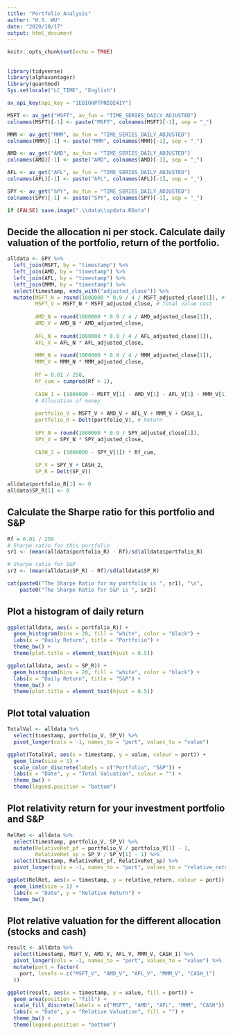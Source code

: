 ```yaml
---
title: "Portfolio Analysis"
author: "H.S. WU"
date: "2020/10/17"
output: html_document
---
```


```r
knitr::opts_chunk$set(echo = TRUE)
```

##

```r

library(tidyverse)
library(alphavantager)
library(quantmod)
Sys.setlocale("LC_TIME", "English")

av_api_key(api_key = "1E8IOHPTPNIQE4IY")

MSFT <- av_get("MSFT", av_fun = "TIME_SERIES_DAILY_ADJUSTED")
colnames(MSFT)[-1] <- paste("MSFT", colnames(MSFT)[-1], sep = "_")

MMM <- av_get("MMM", av_fun = "TIME_SERIES_DAILY_ADJUSTED")
colnames(MMM)[-1] <- paste("MMM", colnames(MMM)[-1], sep = "_")

AMD <- av_get("AMD", av_fun = "TIME_SERIES_DAILY_ADJUSTED")
colnames(AMD)[-1] <- paste("AMD", colnames(AMD)[-1], sep = "_")

AFL <- av_get("AFL", av_fun = "TIME_SERIES_DAILY_ADJUSTED")
colnames(AFL)[-1] <- paste("AFL", colnames(AFL)[-1], sep = "_")

SPY <- av_get("SPY", av_fun = "TIME_SERIES_DAILY_ADJUSTED")
colnames(SPY)[-1] <- paste("SPY", colnames(SPY)[-1], sep = "_")

if (FALSE) save.image(".\\data\\spdata.RData")

```

## Decide the allocation ni per stock. Calculate daily valuation of the portfolio, return of the portfolio.

```r

alldata <- SPY %>%
  left_join(MSFT, by = "timestamp") %>%
  left_join(AMD, by = "timestamp") %>%
  left_join(AFL, by = "timestamp") %>%
  left_join(MMM, by = "timestamp") %>%
  select(timestamp, ends_with("adjusted_close")) %>%
  mutate(MSFT_N = round(1000000 * 0.9 / 4 / MSFT_adjusted_close[1]), # Total No. shares
         MSFT_V = MSFT_N * MSFT_adjusted_close, # Total value cost
         
         AMD_N = round(1000000 * 0.9 / 4 / AMD_adjusted_close[1]),
         AMD_V = AMD_N * AMD_adjusted_close,
         
         AFL_N = round(1000000 * 0.9 / 4 / AFL_adjusted_close[1]),
         AFL_V = AFL_N * AFL_adjusted_close,
         
         MMM_N = round(1000000 * 0.9 / 4 / MMM_adjusted_close[1]),
         MMM_V = MMM_N * MMM_adjusted_close,
         
         Rf = 0.01 / 250,
         Rf_cum = cumprod(Rf + 1),
         
         CASH_1 = (1000000 - MSFT_V[1] - AMD_V[1] - AFL_V[1] - MMM_V[1]) * Rf_cum, 
         # Allocation of money
         
         portfolio_V = MSFT_V + AMD_V + AFL_V + MMM_V + CASH_1,
         portfolio_R = Delt(portfolio_V), # Return
         
         SPY_N = round(1000000 * 0.9 / SPY_adjusted_close[1]),
         SPY_V = SPY_N * SPY_adjusted_close,
         
         CASH_2 = (1000000 - SPY_V[1]) * Rf_cum,
         
         SP_V = SPY_V + CASH_2,
         SP_R = Delt(SP_V))

alldata$portfolio_R[1] <- 0
alldata$SP_R[1] <- 0

```

## Calculate the Sharpe ratio for this portfolio and S&P

```r
Rf = 0.01 / 250
# Sharpe ratio for this portfolio
sr1 <- (mean(alldata$portfolio_R) - Rf)/sd(alldata$portfolio_R)

# Sharpe ratio for S&P
sr2 <- (mean(alldata$SP_R) - Rf)/sd(alldata$SP_R)

cat(paste0("The Sharpe Ratio for my portfolio is ", sr1), "\n", 
    paste0("The Sharpe Ratio for S&P is ", sr2))

```

## Plot a histogram of daily return

```r

ggplot(alldata, aes(x = portfolio_R)) +
  geom_histogram(bins = 20, fill = "white", color = "black") +
  labs(x = "Daily Return", title = "Portfolio") +
  theme_bw() +
  theme(plot.title = element_text(hjust = 0.5))

ggplot(alldata, aes(x = SP_R)) +
  geom_histogram(bins = 20, fill = "white", color = "black") +
  labs(x = "Daily Return", title = "S&P") +
  theme_bw() +
  theme(plot.title = element_text(hjust = 0.5))

```

## Plot total valuation

```r

TotalVal <- alldata %>%
  select(timestamp, portfolio_V, SP_V) %>%
  pivot_longer(cols = -1, names_to = "port", values_to = "value")

ggplot(TotalVal, aes(x = timestamp, y = value, colour = port)) +
  geom_line(size = 1) +
  scale_color_discrete(labels = c("Portfolio", "S&P")) +
  labs(x = "Date", y = "Total Valuation", colour = "") +
  theme_bw() +
  theme(legend.position = "bottom")

```

## Plot relativity return for your investment portfolio and S&P

```r

RelRet <- alldata %>%
  select(timestamp, portfolio_V, SP_V) %>%
  mutate(RelativeRet_pf = portfolio_V / portfolio_V[1] - 1,
         RelativeRet_sp = SP_V / SP_V[1] - 1) %>%
  select(timestamp, RelativeRet_pf, RelativeRet_sp) %>%
  pivot_longer(cols = -1, names_to = "port", values_to = "relative_return")

ggplot(RelRet, aes(x = timestamp, y = relative_return, colour = port)) +
  geom_line(size = 1) +
  labs(x = "Date", y = "Relative Return") +
  theme_bw()

```

## Plot relative valuation for the different allocation (stocks and cash)

```r
result <- alldata %>%
  select(timestamp, MSFT_V, AMD_V, AFL_V, MMM_V, CASH_1) %>%
  pivot_longer(cols = -1, names_to = "port", values_to = "value") %>%
  mutate(port = factor(
    port, levels = c("MSFT_V", "AMD_V", "AFL_V", "MMM_V", "CASH_1")
  ))

ggplot(result, aes(x = timestamp, y = value, fill = port)) +
  geom_area(position = "fill") +
  scale_fill_discrete(labels = c("MSFT", "AMD", "AFL", "MMM", "CASH")) +
  labs(x = "Date", y = "Relative Valuation", fill = "") +
  theme_bw() +
  theme(legend.position = "bottom")
```
